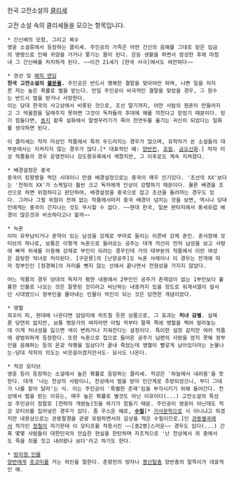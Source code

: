 한국 고전소설의 [[클리셰]]

고전 소설 속의 클리셰들을 모으는 항목입니다.

 * 간신배의 모함, 그리고 복수
 영웅 소설류에서 등장하는 클리셰. 주인공의 가족은 어떤 간신의 음해를 그대로 믿은 임금의 명령으로 인해 귀양을 가거나 쫒기는 몸이 된다. 은둔 생활을 하면서 장성한 후에 마침내 그 간신배를 처치하게 된다. ~~이건 21세기 [한국 사극]에서도 여전하다~~

 * 권선 및 [[해피 엔딩]]
 '''한국 고전소설의 [[불문율]].''' 주인공은 반드시 행복한 결말을 맞아야만 하며, 나쁜 일을 저지른 자는 높은 확률로 벌을 받는다. 만일 주인공이 비극적인 결말을 맞았을 경우, 그 원수는 반드시 벌을 받거나 사망한다.
 이는 당대 한국의 사고상에서 비롯된 것으로, 조선 말기까지, 어떤 사람의 원혼이 만들어지고 그 억울함을 달래주지 못하면 그것이 독자들의 후대에 해를 끼친다고 믿었기 때문이다. 믿기 힘들다면, [[동지]] 팥죽 설화에서 말썽꾸러기가 죽어 천연두를 옮기는 귀신이 되었다는 일화를 생각하면 된다.

 이 클리셰는 작자 미상인 작품에서 특히 두드러지는 경우가 많으며, 유학자가 쓴 소설들의 대부분에서는 지켜지지 않는 경우가 많다.[* 대표적인 예: [[양반전]], [[호질]], [[금오신화]].] 작자 미상 작품들의 경우 운영전이나 강도몽유록에서 깨졌지만, 그 이후로도 계속 지켜졌다.

 * 배경설정은 중국
 중국이 킹왕짱을 먹던 시대이니 만큼 배경설정으로는 중국이 매우 인기있다. '조선의 XX'보다는 '천하의 XX'가 스케일이 훨씬 크고 독자에게 인상이 강렬하기 때문이다. 물론 배경을 조선으로 하면 위험하다고 판단하여, 배경설정을 중국으로 잡고 조선을 돌려까는 경우도 있다. 그러나 그럴 위험이 전혀 없는 작품에서마저 중국 배경이 넘치는 것을 보면, 역시나 당대인에게는 중국이 간지나는 것도 무시할 수 없다. ~~현대 한국, 일본 판타지에서 중세유럽 배경이 많은것과 비슷하다고나 할까~~ 

 * 늑혼
 이미 유부남이거나 혼약이 있는 남성을 강제로 부마로 들이는 이른바 강제 혼인. 혼사장애 모티브의 하나로, 보통은 이렇게 늑혼으로 들어오는 공주는 대개 자신이 먼저 남성을 보고 사랑에 빠져 위세를 이용해 강제로 부인이 되려는 경우인데 거의 대부분의 작품에서 이런 여성은 음탕한 악녀로 처리된다. [구운몽]의 [난양공주]도 늑혼 사례이나 이 경우는 전개에 따라 정부인인 [정경패]의 자리를 뺏지 않는 선에서 끝나면서 전형성을 가지지 않았다. 

 어느 작품의 경우 당대의 독자가 평한 내용에서 2부인인 공주가 존재감이 없는 1부인보다 훌륭한 인물로 나오는 것은 잘못된 것이라고 비난하는 내용까지 있을 정도로 위계서열이 앞서던 시대였으니 정부인을 몰아내는 인물이 악인이 되는 것은 당연한 개념이었다.

 * 앵혈
 꾀꼬리 피, 현대에 나온다면 암암리에 히트칠 듯한 상품으로, 그 효과는 '''처녀 감별'''. 실제론 당연히 없지만, 보통 명문가의 여자라면 어릴 적부터 팔목 쪽에 앵혈을 찍어 발라놓는데 이게 처녀성을 잃으면 색이 변하거나 지워진다는 설정이다. 특이한 설정 같지만 여러 작품에 광범위하게 등장한다. 또한 늑혼으로 첩으로 들어온 공주가 남편의 사랑을 얻지 못해 정부인을 음해하는 등의 온갖 악행을 일삼다가 끝내 죽었는데 앵혈이 빨갛게 남아있더라는 눈물나는-당대 작자의 의도는 비웃음이겠지만서도- 묘사도 나온다.

 * 적강 모티브
 영웅 등이 등장하는 소설에서 높은 확률로 등장하는 클리셰. 적강은 '하늘에서 내려옴'을 뜻한다. 대개 '나는 천상의 사람이니, 천상에서 벌을 받아 인간계로 추방되었으니, 부디 그대가 나를 맡아 달라'는 식. 이는 주인공이 '특별한 존재'임을 부각시키기 위해 들어간다. 천상에서 벌을 받는 이유는, 매우 높은 확률로 별것도 아닌 이유이다(...) 고전소설의 특성상 주인공이 정말로 [천하의 개쌍놈]짓을 하기가 힘들기 때문. 주인공이 영웅이 아닌데도 적강 모티브를 집어넣은 경우가 있다. 좀 우스운 예로, '''[[수필]]'''[* [[가사]]문학으로 시 아니냐고 하겠지만 내용상으로는 관동팔경을 관광 유람하면서의 감상을 적은 수필이므로.]인 [[관동별곡]]에서 작가인 [[정철]]이 자기한테 이 모티프를 적용시킨 ~~[중2병]스러운~~ 경우도 있다(...) 간혹 몇몇 사람들이 대한민국의 안습한 현실을 한탄하며 자조적으로 '난 천상에서 죄 중에서도 죽을 죄를 짓고 내려왔나 보다'라고 하기도 한다.

 * [[방자형 인물]]
 [[양반]]에게 [[츳코미]]를 거는 하인을 말한다. 춘향전의 방자나 [[봉산탈춤]] 양반춤의 말뜩이가 대표적인 예.
